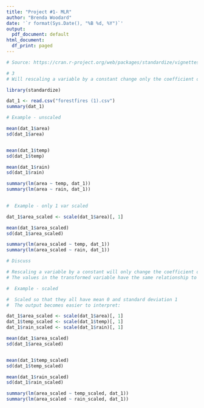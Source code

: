 ---
title: "Project #1- MLR"
author: "Brenda Woodard"
date: '`r format(Sys.Date(), "%B %d, %Y")`'
output:
  pdf_document: default
html_document:
  df_print: paged
---
 

```{r}
# Source: https://cran.r-project.org/web/packages/standardize/vignettes/using-standardize.html

# 3
# Will rescaling a variable by a constant change only the coefficient of the rescaled variable or possibly others as well? Demonstrate with an example.

library(standardize)

dat_1 <- read.csv("forestfires (1).csv")
summary(dat_1)


```

```{r}
# Example - unscaled

mean(dat_1$area)
sd(dat_1$area)


mean(dat_1$temp)
sd(dat_1$temp)

mean(dat_1$rain)
sd(dat_1$rain)

summary(lm(area ~ temp, dat_1))
summary(lm(area ~ rain, dat_1))
        
```
```{r}
#  Example - only 1 var scaled

dat_1$area_scaled <- scale(dat_1$area)[, 1]

mean(dat_1$area_scaled)
sd(dat_1$area_scaled)

summary(lm(area_scaled ~ temp, dat_1))
summary(lm(area_scaled ~ rain, dat_1))
```

```{r}
# Discuss

# Rescaling a variable by a constant will only change the coefficient of the rescaled variable. 
# The values in the transformed variable have the same relationship to one another as in the untransformed variable, the difference is that the transformed variable has mean 0 and standard deviation 1.

```





```{r}
#  Example - scaled

#  Scaled so that they all have mean 0 and standard deviation 1 
#  The output becomes easier to interpret:

dat_1$area_scaled <- scale(dat_1$area)[, 1]
dat_1$temp_scaled <- scale(dat_1$temp)[, 1]
dat_1$rain_scaled <- scale(dat_1$rain)[, 1]

mean(dat_1$area_scaled)
sd(dat_1$area_scaled)


mean(dat_1$temp_scaled)
sd(dat_1$temp_scaled)

mean(dat_1$rain_scaled)
sd(dat_1$rain_scaled)

summary(lm(area_scaled ~ temp_scaled, dat_1))
summary(lm(area_scaled ~ rain_scaled, dat_1))
        

```

